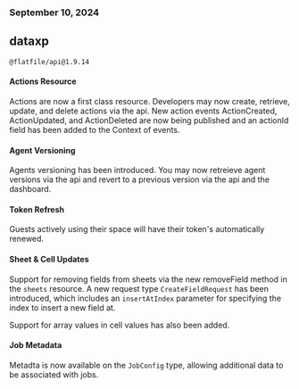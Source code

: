 ### September 10, 2024
## dataxp

`@flatfile/api@1.9.14`

#### Actions Resource

Actions are now a first class resource. Developers may now create, retrieve, update, and delete actions via the api.
New action events ActionCreated, ActionUpdated, and ActionDeleted are now being published and an actionId field has been added to the Context of events.

#### Agent Versioning

Agents versioning has been introduced. You may now retreieve agent versions via the api and revert to a previous version via the api and the dashboard.

#### Token Refresh

Guests actively using their space will have their token's automatically renewed.

#### Sheet & Cell Updates

Support for removing fields from sheets via the new removeField method in the `sheets` resource. A new request type `CreateFieldRequest` has been introduced, which includes an `insertAtIndex` parameter for specifying the index to insert a new field at.

Support for array values in cell values has also been added.

#### Job Metadata

Metadta is now available on the `JobConfig` type, allowing additional data to be associated with jobs.